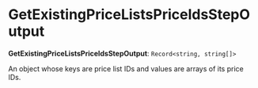 
# GetExistingPriceListsPriceIdsStepOutput

 **GetExistingPriceListsPriceIdsStepOutput**: `Record<string, string[]>`

An object whose keys are price list IDs and values are arrays of its price IDs.
